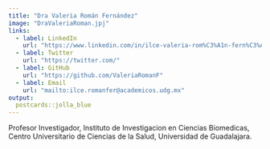 ```yaml
---
title: "Dra Valeria Román Fernández"
image: "DraValeriaRoman.jpj"
links:
  - label: LinkedIn
    url: "https://www.linkedin.com/in/ilce-valeria-rom%C3%A1n-fern%C3%A1ndez-29675790"
  - label: Twitter
    url: "https://twitter.com/"
  - label: GitHub
    url: "https://github.com/ValeriaRomanF"
  - label: Email
    url: "mailto:ilce.romanfer@academicos.udg.mx"
output:
  postcards::jolla_blue
---
```

 
Profesor Investigador, Instituto de Investigacion en Ciencias Biomedicas, Centro Universitario de Ciencias de la Salud, Universidad de Guadalajara.
